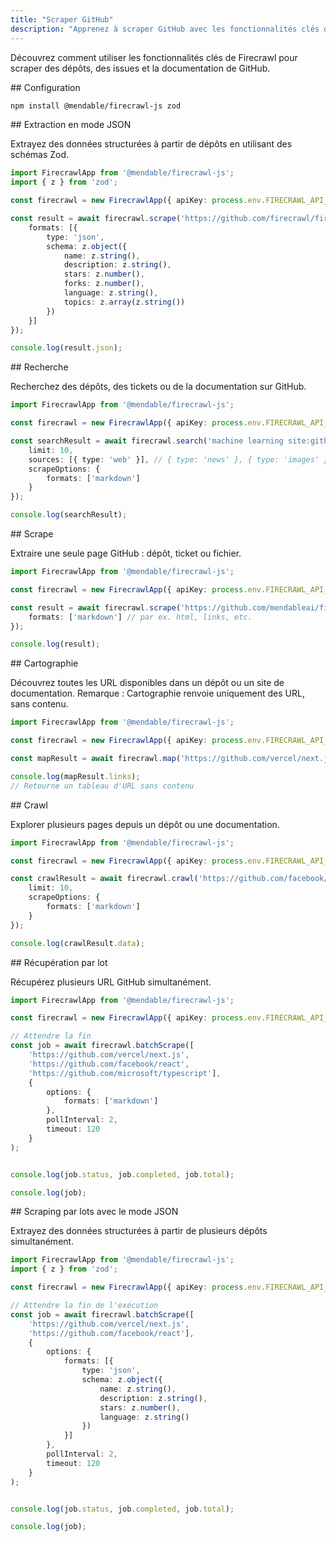 ```yaml
---
title: "Scraper GitHub"
description: "Apprenez à scraper GitHub avec les fonctionnalités clés de Firecrawl"
---
```


Découvrez comment utiliser les fonctionnalités clés de Firecrawl pour scraper des dépôts, des issues et la documentation de GitHub.

<div id="setup">
  ## Configuration
</div>

```bash
npm install @mendable/firecrawl-js zod
```


<div id="scrape-with-json-mode">
  ## Extraction en mode JSON
</div>

Extrayez des données structurées à partir de dépôts en utilisant des schémas Zod.

```typescript
import FirecrawlApp from '@mendable/firecrawl-js';
import { z } from 'zod';

const firecrawl = new FirecrawlApp({ apiKey: process.env.FIRECRAWL_API_KEY });

const result = await firecrawl.scrape('https://github.com/firecrawl/firecrawl', {
    formats: [{
        type: 'json',
        schema: z.object({
            name: z.string(),
            description: z.string(),
            stars: z.number(),
            forks: z.number(),
            language: z.string(),
            topics: z.array(z.string())
        })
    }]
});

console.log(result.json);
```


<div id="search">
  ## Recherche
</div>

Recherchez des dépôts, des tickets ou de la documentation sur GitHub.

```typescript
import FirecrawlApp from '@mendable/firecrawl-js';

const firecrawl = new FirecrawlApp({ apiKey: process.env.FIRECRAWL_API_KEY });

const searchResult = await firecrawl.search('machine learning site:github.com', {
    limit: 10,
    sources: [{ type: 'web' }], // { type: 'news' }, { type: 'images' }
    scrapeOptions: {
        formats: ['markdown']
    }
});

console.log(searchResult);
```


<div id="scrape">
  ## Scrape
</div>

Extraire une seule page GitHub : dépôt, ticket ou fichier.

```typescript
import FirecrawlApp from '@mendable/firecrawl-js';

const firecrawl = new FirecrawlApp({ apiKey: process.env.FIRECRAWL_API_KEY });

const result = await firecrawl.scrape('https://github.com/mendableai/firecrawl', {
    formats: ['markdown'] // par ex. html, links, etc.
});

console.log(result);
```


<div id="map">
  ## Cartographie
</div>

Découvrez toutes les URL disponibles dans un dépôt ou un site de documentation. Remarque : Cartographie renvoie uniquement des URL, sans contenu.

```typescript
import FirecrawlApp from '@mendable/firecrawl-js';

const firecrawl = new FirecrawlApp({ apiKey: process.env.FIRECRAWL_API_KEY });

const mapResult = await firecrawl.map('https://github.com/vercel/next.js/tree/canary/docs');

console.log(mapResult.links);
// Retourne un tableau d'URL sans contenu
```


<div id="crawl">
  ## Crawl
</div>

Explorer plusieurs pages depuis un dépôt ou une documentation.

```typescript
import FirecrawlApp from '@mendable/firecrawl-js';

const firecrawl = new FirecrawlApp({ apiKey: process.env.FIRECRAWL_API_KEY });

const crawlResult = await firecrawl.crawl('https://github.com/facebook/react/wiki', {
    limit: 10,
    scrapeOptions: {
        formats: ['markdown']
    }
});

console.log(crawlResult.data);
```


<div id="batch-scrape">
  ## Récupération par lot
</div>

Récupérez plusieurs URL GitHub simultanément.

```typescript
import FirecrawlApp from '@mendable/firecrawl-js';

const firecrawl = new FirecrawlApp({ apiKey: process.env.FIRECRAWL_API_KEY });

// Attendre la fin
const job = await firecrawl.batchScrape([
    'https://github.com/vercel/next.js',
    'https://github.com/facebook/react',
    'https://github.com/microsoft/typescript'],
    {
        options: {
            formats: ['markdown']
        },
        pollInterval: 2,
        timeout: 120
    }
);


console.log(job.status, job.completed, job.total);

console.log(job);
```


<div id="batch-scrape-with-json-mode">
  ## Scraping par lots avec le mode JSON
</div>

Extrayez des données structurées à partir de plusieurs dépôts simultanément.

```typescript
import FirecrawlApp from '@mendable/firecrawl-js';
import { z } from 'zod';

const firecrawl = new FirecrawlApp({ apiKey: process.env.FIRECRAWL_API_KEY });

// Attendre la fin de l'exécution
const job = await firecrawl.batchScrape([
    'https://github.com/vercel/next.js',
    'https://github.com/facebook/react'],
    {
        options: {
            formats: [{
                type: 'json',
                schema: z.object({
                    name: z.string(),
                    description: z.string(),
                    stars: z.number(),
                    language: z.string()
                })
            }]
        },
        pollInterval: 2,
        timeout: 120
    }
);


console.log(job.status, job.completed, job.total);

console.log(job);
```
